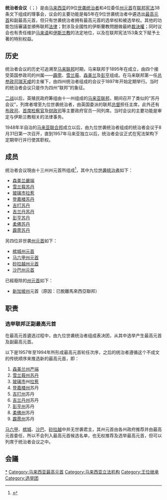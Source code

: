 {{马来西亚政治}}
'''统治者会议'''（{{lang-ms|Majlis Raja-raja}}；{{lang-en|Conference of Rulers}}）是由[[马来西亚|马来西亚]]的9位[[世袭统治者|世袭统治者]]和4位委任[[州元首|州元首]]在[[马来西亚宪法|联邦宪法]]38条文下组成的理事会，议会的主要功能是每5年在9位世袭统治者中遴选出[[马来西亚最高元首|最高元首]]和副最高元首，但只有世袭统治者拥有最高元首的选举权和被选举权。其他的功能包括審議並頒佈联邦[[法律|法律]]；對涉及全國性的伊斯蘭教問題做最終[[裁決權|裁決權]]；同时议会也有责任维护[[马来语|马来语]]和[[伊斯兰教|伊斯兰教]]的法定地位，以及在联邦宪法153条文下赋予土著的特别权益。

==历史==
统治者会议的历史可追溯至[[马来联邦|马来联邦]]时期，马来联邦于1895年在成立，由四个接受英国参政司的州属——[[霹雳州|霹雳]]、[[雪兰莪|雪兰莪]]、[[森美兰|森美兰]]及[[彭亨|彭亨]]组成。在马来联邦第一任[[总参政司|总参政司]][[瑞天咸|瑞天咸]]的主催下，由四州统治者组成的会议于1897年开始定期举行。当时的统治者会议只是作为四州“联邦”的象征。

[[二战|二战]]以后，英殖民政府筹组由十一州组成的[[马来亚联邦|马来亚联邦]]，期间召开了类似的“苏丹会议”，列席者增至九位世袭统治者，由英国委派的联邦[[总督|总督]]担任主席，此外还有[[布政司|布政司]]、[[首席检察官|首席检察官]]及[[财政司|财政司]]等主要政府官员一同列席。当时会议的主要功能是审定与伊斯兰教相关的法律事务。

1948年半自治的[[马来亚联合邦|马来亚联合邦]]成立以后，由九位世袭统治者组成的统治者会议于8月31日第一次召开，直到1957年马来亚独立以后，统治者会议正式在宪法架构下定期举行并行使其职权。

==成员==
统治者会议現由十三州州元首所组成<ref>{{Cite web |url=http://www.majlisraja-raja.gov.my/index.php/en/organization-info/profile/members-of-the-conference-of-rulers#section=p1 |title=馬來西亞統治者理事會官方網站介紹 |accessdate=2019-01-05 |archive-date=2019-01-05 |archive-url=https://web.archive.org/web/20190105094322/http://www.majlisraja-raja.gov.my/index.php/en/organization-info/profile/members-of-the-conference-of-rulers#section=p1 |dead-url=no }}</ref>，其中九位[[元首_(馬來君主)|世袭统治者]]如下：
*[[严端|森美兰嚴端]]
*[[雪兰莪苏丹|雪兰莪苏丹]]
*[[玻璃市拉惹|玻璃市拉惹]]
*[[登嘉楼苏丹|登嘉楼苏丹]]
*[[吉打苏丹|吉打苏丹]]
*[[吉兰丹苏丹|吉兰丹苏丹]]
*[[彭亨苏丹|彭亨苏丹]]
*[[柔佛苏丹|柔佛苏丹]]
*[[霹雳苏丹|霹雳苏丹]] 

另四位非世袭[[州元首|州元首]]如下：
*[[槟城州元首|槟城州元首]]
*[[马六甲州元首|马六甲州元首]]
*[[砂拉越州元首|砂拉越州元首]]
*[[沙巴州元首|沙巴州元首]]

已經廢除的[[州元首|州元首]]如下：
*[[新加坡州|新加坡州]]元首（原因：已脫離馬來西亞聯邦）

==职责==
===选举联邦正副最高元首===
{{主条目|马来西亚最高元首|馬來西亞副最高元首}}
在最高元首遴选过程中，由九位世袭统治者组成表决团，从其中选举产生最高元首及副最高元首。

以下是1957年至1994年所形成最高元首轮任次序，之后的统治者遵循这个不成文的传统顺序来推选新的最高元首，即：
#[[森美兰州|森美兰州]][[严端|严端]]
#[[雪兰莪州|雪兰莪州]][[苏丹_(称谓)|苏丹]]
#[[玻璃市|玻璃市]]州[[拉惹|拉惹]]
#[[登嘉楼州|登嘉楼州]]苏丹
#[[吉打州|吉打州]]苏丹
#[[吉兰丹州|吉兰丹州]]苏丹
#[[彭亨州|彭亨州]]苏丹
#[[柔佛州|柔佛州]]苏丹
#[[霹雳州|霹雳州]]苏丹

[[马六甲|马六甲]]、[[槟城|槟城]]、[[沙巴|沙巴]]、[[砂拉越|砂拉越]]中并无世袭君主，其州元首由各州政府推荐并由最高元首委任，所以不会列入最高元首候选名单，也无权推荐及选举最高元首，但可以列席于统治者会议之中。

==会議==


{{马来西亚主题}}
[[Category:统治者会议|*]]
[[Category:马来西亚最高元首|Category:马来西亚最高元首]]
[[Category:马来西亚立法机构|Category:马来西亚立法机构]]
[[Category:王位继承|Category:王位继承]]
[[Category:选举团|Category:选举团]]